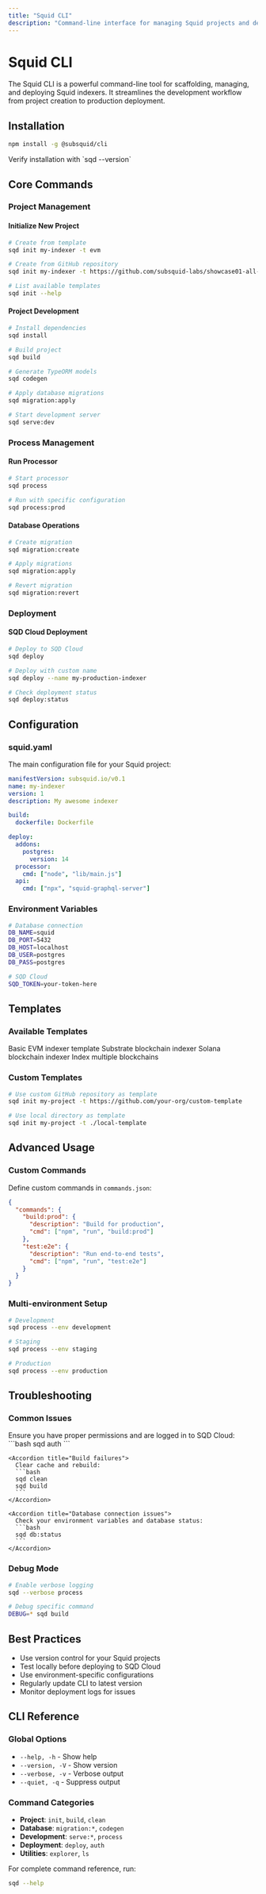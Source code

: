 ```yaml
---
title: "Squid CLI"
description: "Command-line interface for managing Squid projects and deployments"
---
```


# Squid CLI

The Squid CLI is a powerful command-line tool for scaffolding, managing, and deploying Squid indexers. It streamlines the development workflow from project creation to production deployment.

## Installation

```bash
npm install -g @subsquid/cli
```

<Check>
Verify installation with `sqd --version`
</Check>

## Core Commands

### Project Management

#### Initialize New Project
```bash
# Create from template
sqd init my-indexer -t evm

# Create from GitHub repository
sqd init my-indexer -t https://github.com/subsquid-labs/showcase01-all-usdc-transfers

# List available templates
sqd init --help
```

#### Project Development
```bash
# Install dependencies
sqd install

# Build project
sqd build

# Generate TypeORM models
sqd codegen

# Apply database migrations
sqd migration:apply

# Start development server
sqd serve:dev
```

### Process Management

#### Run Processor
```bash
# Start processor
sqd process

# Run with specific configuration
sqd process:prod
```

#### Database Operations
```bash
# Create migration
sqd migration:create

# Apply migrations
sqd migration:apply

# Revert migration
sqd migration:revert
```

### Deployment

#### SQD Cloud Deployment
```bash
# Deploy to SQD Cloud
sqd deploy

# Deploy with custom name
sqd deploy --name my-production-indexer

# Check deployment status
sqd deploy:status
```

## Configuration

### squid.yaml
The main configuration file for your Squid project:

```yaml
manifestVersion: subsquid.io/v0.1
name: my-indexer
version: 1
description: My awesome indexer

build:
  dockerfile: Dockerfile

deploy:
  addons:
    postgres:
      version: 14
  processor:
    cmd: ["node", "lib/main.js"]
  api:
    cmd: ["npx", "squid-graphql-server"]
```

### Environment Variables
```bash
# Database connection
DB_NAME=squid
DB_PORT=5432
DB_HOST=localhost
DB_USER=postgres
DB_PASS=postgres

# SQD Cloud
SQD_TOKEN=your-token-here
```

## Templates

### Available Templates

<CardGroup cols={2}>
  <Card title="EVM Template" href="https://github.com/subsquid-labs/squid-evm-template">
    Basic EVM indexer template
  </Card>
  <Card title="Substrate Template" href="https://github.com/subsquid-labs/squid-substrate-template">
    Substrate blockchain indexer
  </Card>
  <Card title="Solana Template" href="https://github.com/subsquid-labs/squid-solana-template">
    Solana blockchain indexer
  </Card>
  <Card title="Multi-chain Template" href="https://github.com/subsquid-labs/squid-multichain-template">
    Index multiple blockchains
  </Card>
</CardGroup>

### Custom Templates
```bash
# Use custom GitHub repository as template
sqd init my-project -t https://github.com/your-org/custom-template

# Use local directory as template
sqd init my-project -t ./local-template
```

## Advanced Usage

### Custom Commands
Define custom commands in `commands.json`:

```json
{
  "commands": {
    "build:prod": {
      "description": "Build for production",
      "cmd": ["npm", "run", "build:prod"]
    },
    "test:e2e": {
      "description": "Run end-to-end tests",
      "cmd": ["npm", "run", "test:e2e"]
    }
  }
}
```

### Multi-environment Setup
```bash
# Development
sqd process --env development

# Staging
sqd process --env staging

# Production
sqd process --env production
```

## Troubleshooting

### Common Issues

<Accordion>
  <AccordionGroup>
    <Accordion title="Permission denied errors">
      Ensure you have proper permissions and are logged in to SQD Cloud:
      ```bash
      sqd auth
      ```
    </Accordion>
    
    <Accordion title="Build failures">
      Clear cache and rebuild:
      ```bash
      sqd clean
      sqd build
      ```
    </Accordion>
    
    <Accordion title="Database connection issues">
      Check your environment variables and database status:
      ```bash
      sqd db:status
      ```
    </Accordion>
  </AccordionGroup>
</Accordion>

### Debug Mode
```bash
# Enable verbose logging
sqd --verbose process

# Debug specific command
DEBUG=* sqd build
```

## Best Practices

- Use version control for your Squid projects
- Test locally before deploying to SQD Cloud
- Use environment-specific configurations
- Regularly update CLI to latest version
- Monitor deployment logs for issues

## CLI Reference

### Global Options
- `--help, -h` - Show help
- `--version, -V` - Show version
- `--verbose, -v` - Verbose output
- `--quiet, -q` - Suppress output

### Command Categories
- **Project**: `init`, `build`, `clean`
- **Database**: `migration:*`, `codegen`
- **Development**: `serve:*`, `process`
- **Deployment**: `deploy`, `auth`
- **Utilities**: `explorer`, `ls`

For complete command reference, run:
```bash
sqd --help
```
